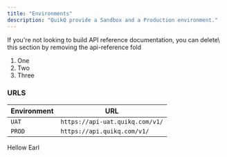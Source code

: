 ```yaml
---
title: "Environments"
description: "QuikQ provide a Sandbox and a Production environment."
---
```


<Note>
  If you're not looking to build API reference documentation, you can delete\
  this section by removing the api-reference fold
</Note>

1. One
2. Two
3. Three

### URLS

| Environment | URL                             |
| ----------- | ------------------------------- |
| `UAT`       | `https://api-uat.quikq.com/v1/` |
| `PROD`      | `https://api.quikq.com/v1/`     |

<Card title="New Card" icon="sparkles">
  Hellow Earl
</Card>